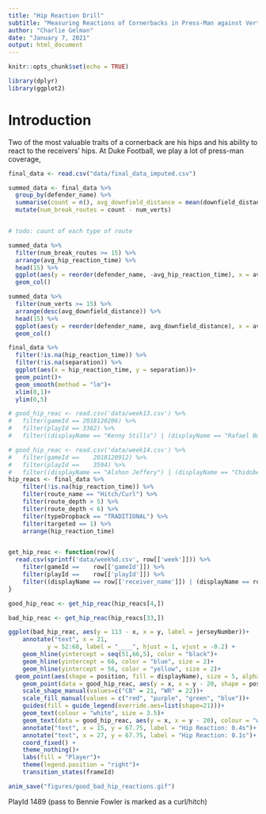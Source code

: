 ```yaml
---
title: "Hip Reaction Drill"
subtitle: "Measuring Reactions of Cornerbacks in Press-Man against Vertical-Breaking Routes"
author: "Charlie Gelman"
date: "January 7, 2021"
output: html_document
---
```


```r
knitr::opts_chunk$set(echo = TRUE)
```

```r
library(dplyr)
library(ggplot2)
```

# Introduction

Two of the most valuable traits of a cornerback are his hips and his ability to react to the receivers' hips. At Duke Football, we play a lot of press-man coverage, 



```r
final_data <- read.csv("data/final_data_imputed.csv")
```


```r
summed_data <- final_data %>%
  group_by(defender_name) %>%
  summarise(count = n(), avg_downfield_distance = mean(downfield_distance, na.rm = TRUE), avg_hip_reaction_time = mean(hip_reaction_time, na.rm = TRUE), num_verts = sum(route_name == "Go")) %>%
  mutate(num_break_routes = count - num_verts)


# todo: count of each type of route
```

```r
summed_data %>%
  filter(num_break_routes >= 15) %>%
  arrange(avg_hip_reaction_time) %>%
  head(15) %>%
  ggplot(aes(y = reorder(defender_name, -avg_hip_reaction_time), x = avg_hip_reaction_time))+
  geom_col()

summed_data %>%
  filter(num_verts >= 15) %>%
  arrange(desc(avg_downfield_distance)) %>%
  head(15) %>%
  ggplot(aes(y = reorder(defender_name, avg_downfield_distance), x = avg_downfield_distance))+
  geom_col()
```

```r
final_data %>%
  filter(!is.na(hip_reaction_time)) %>%
  filter(!is.na(separation)) %>%
  ggplot(aes(x = hip_reaction_time, y = separation))+
  geom_point()+
  geom_smooth(method = "lm")+
  xlim(0,1)+
  ylim(0,5)
```

```r
# good_hip_reac <- read.csv('data/week13.csv') %>%
#   filter(gameId == 2018120206) %>%
#   filter(playId == 3362) %>%
#   filter((displayName == "Kenny Stills") | (displayName == "Rafael Bush"))  

# good_hip_reac <- read.csv('data/week14.csv') %>%
#   filter(gameId == 	2018120912) %>%
#   filter(playId == 	3594) %>%
#   filter((displayName == "Alshon Jeffery") | (displayName == "Chidobe Awuzie"))  
hip_reacs <- final_data %>%
    filter(!is.na(hip_reaction_time)) %>%
    filter(route_name == "Hitch/Curl") %>%
    filter(route_depth > 5) %>%
    filter(route_depth < 6) %>%
    filter(typeDropback == "TRADITIONAL") %>%
    filter(targeted == 1) %>%
    arrange(hip_reaction_time)


get_hip_reac <- function(row){
  read.csv(sprintf('data/week%d.csv', row[['week']])) %>%
    filter(gameId == 	row[['gameId']]) %>%
    filter(playId == 	row[['playId']]) %>%
    filter((displayName == row[['receiver_name']]) | (displayName == row[['defender_name']])) 
}

good_hip_reac <- get_hip_reac(hip_reacs[4,])

bad_hip_reac <- get_hip_reac(hip_reacs[33,])
```

```r
ggplot(bad_hip_reac, aes(y = 113 - x, x = y, label = jerseyNumber))+
    annotate("text", x = 21, 
           y = 52:68, label = "____", hjust = 1, vjust = -0.2) + 
    geom_hline(yintercept = seq(51,66,5), color = "black")+
    geom_hline(yintercept = 66, color = "blue", size = 2)+
    geom_hline(yintercept = 56, color = "yellow", size = 2)+
  geom_point(aes(shape = position, fill = displayName), size = 5, alpha = 0.7, colour = "black") +
    geom_point(data = good_hip_reac, aes(y = x, x = y - 20, shape = position, fill = displayName), colour="black", size = 5, alpha = 0.7)+
    scale_shape_manual(values=c("CB" = 21, "WR" = 22))+
    scale_fill_manual(values = c("red", "purple", "green", "blue"))+
    guides(fill = guide_legend(override.aes=list(shape=21)))+
    geom_text(colour = "white", size = 3.5)+
    geom_text(data = good_hip_reac, aes(y = x, x = y - 20), colour = "white", size = 3.5)+
    annotate("text", x = 15, y = 67.75, label = "Hip Reaction: 0.4s")+
    annotate("text", x = 27, y = 67.75, label = "Hip Reaction: 0.1s")+
    coord_fixed() +  
    theme_nothing()+
    labs(fill = "Player")+
    theme(legend.position = "right")+
    transition_states(frameId)

anim_save("figures/good_bad_hip_reactions.gif")
```


PlayId 1489 (pass to Bennie Fowler is marked as a curl/hitch)
